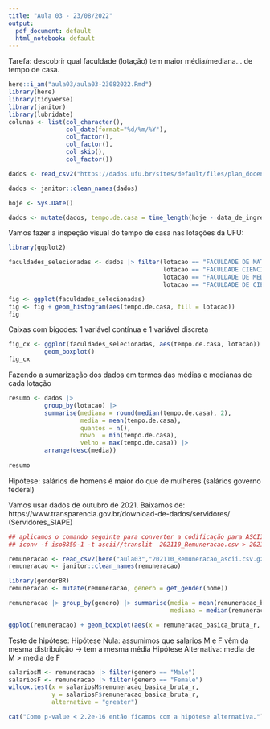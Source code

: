 ```yaml
---
title: "Aula 03 - 23/08/2022"
output:
  pdf_document: default
  html_notebook: default
---
```


Tarefa: descobrir qual faculdade (lotação) tem maior média/mediana... de tempo de casa.

```r
here::i_am("aula03/aula03-23082022.Rmd")
library(here)
library(tidyverse)
library(janitor)
library(lubridate)
colunas <- list(col_character(), 
                col_date(format="%d/%m/%Y"),
                col_factor(),
                col_factor(),
                col_skip(),
                col_factor())

dados <- read_csv2("https://dados.ufu.br/sites/default/files/plan_docentes_ativos.csv",col_types = colunas)

dados <- janitor::clean_names(dados)

hoje <- Sys.Date()

dados <- mutate(dados, tempo.de.casa = time_length(hoje - data_de_ingresso, unit="year"))


```

Vamos fazer a inspeção visual do tempo de casa nas lotações da UFU:
```r
library(ggplot2)

faculdades_selecionadas <- dados |> filter(lotacao == "FACULDADE DE MATEMATICA" |
                                           lotacao == "FACULDADE CIENCIAS INTEGRADAS DO PONTAL" |
                                           lotacao == "FACULDADE DE MEDICINA" |
                                           lotacao == "FACULDADE DE CIENCIA DA COMPUTACAO")

fig <- ggplot(faculdades_selecionadas)
fig <- fig + geom_histogram(aes(tempo.de.casa, fill = lotacao))
fig
```

Caixas com bigodes: 1 variável contínua e 1 variável discreta
```r
fig_cx <- ggplot(faculdades_selecionadas, aes(tempo.de.casa, lotacao)) +
          geom_boxplot()
fig_cx
```

Fazendo a sumarização dos dados em termos das médias e medianas de cada lotação

```r
resumo <- dados |> 
          group_by(lotacao) |> 
          summarise(mediana = round(median(tempo.de.casa), 2), 
                    media = mean(tempo.de.casa), 
                    quantos = n(), 
                    novo  = min(tempo.de.casa), 
                    velho = max(tempo.de.casa)) |>
          arrange(desc(media))
          
resumo
```


Hipótese: salários de homens é maior do que de mulheres (salários governo federal)

Vamos usar dados de outubro de 2021.
Baixamos de: https://www.transparencia.gov.br/download-de-dados/servidores/ (Servidores_SIAPE)
```r
## aplicamos o comando seguinte para converter a codificação para ASCII perdendo assim os acentos:
## iconv -f iso8859-1 -t ascii//translit  202110_Remuneracao.csv > 202110_Remuneracao_ascii.csv

remuneracao <- read_csv2(here("aula03","202110_Remuneracao_ascii.csv.gz"))
remuneracao <- janitor::clean_names(remuneracao)

library(genderBR)
remuneracao <- mutate(remuneracao, genero = get_gender(nome))

remuneracao |> group_by(genero) |> summarise(media = mean(remuneracao_basica_bruta_r), 
                                             mediana = median(remuneracao_basica_bruta_r))

ggplot(remuneracao) + geom_boxplot(aes(x = remuneracao_basica_bruta_r, y = genero))

```

Teste de hipótese: 
Hipótese Nula: assumimos que salarios M e F vêm da mesma distribuição -> tem a mesma média
Hipótese Alternativa: media de M > media de F

```r
salariosM <- remuneracao |> filter(genero == "Male")
salariosF <- remuneracao |> filter(genero == "Female")
wilcox.test(x = salariosM$remuneracao_basica_bruta_r, 
            y = salariosF$remuneracao_basica_bruta_r,
            alternative = "greater")

cat("Como p-value < 2.2e-16 então ficamos com a hipótese alternativa.")
```




